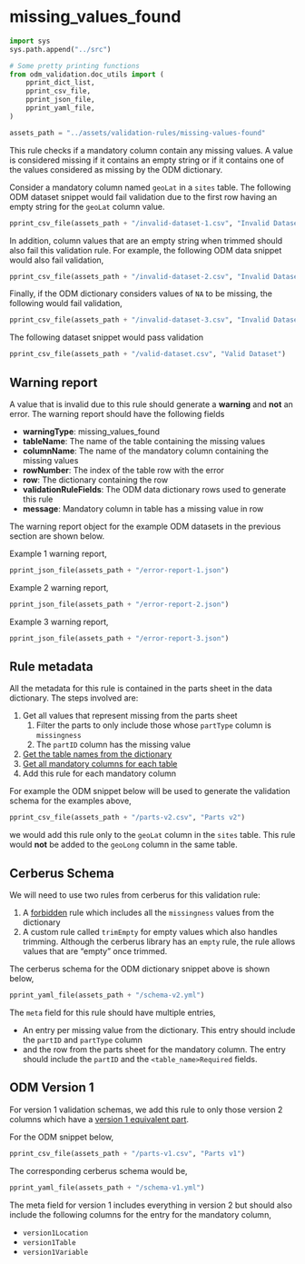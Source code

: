 # missing_values_found

```python
import sys
sys.path.append("../src")

# Some pretty printing functions
from odm_validation.doc_utils import (
    pprint_dict_list,
    pprint_csv_file,
    pprint_json_file,
    pprint_yaml_file,
)

assets_path = "../assets/validation-rules/missing-values-found"
```

This rule checks if a mandatory column contain any missing values. A value is considered missing if it contains an empty string or if it contains one of the values considered as missing by the ODM dictionary.

Consider a mandatory column named `geoLat` in a `sites` table. The following ODM dataset snippet would fail validation due to the first row having an empty string for the `geoLat` column value.

```python
pprint_csv_file(assets_path + "/invalid-dataset-1.csv", "Invalid Dataset")
```

In addition, column values that are an empty string when trimmed should also fail this validation rule. For example, the following ODM data snippet would also fail validation,

```python
pprint_csv_file(assets_path + "/invalid-dataset-2.csv", "Invalid Dataset")
```

Finally, if the ODM dictionary considers values of `NA` to be missing, the following would fail validation,

```python
pprint_csv_file(assets_path + "/invalid-dataset-3.csv", "Invalid Dataset")
```

The following dataset snippet would pass validation

```python
pprint_csv_file(assets_path + "/valid-dataset.csv", "Valid Dataset")
```

## Warning report

A value that is invalid due to this rule should generate a **warning** and **not** an error. The warning report should have the following fields

* **warningType**: missing_values_found
* **tableName**: The name of the table containing the missing values
* **columnName**: The name of the mandatory column containing the missing values
* **rowNumber**: The index of the table row with the error
* **row**: The dictionary containing the row
* **validationRuleFields**: The ODM data dictionary rows used to generate this rule
* **message**: Mandatory column <column_name> in table <table_name> has a missing value in row <row_index>

The warning report object for the example ODM datasets in the previous section are shown below.

Example 1 warning report,

```python
pprint_json_file(assets_path + "/error-report-1.json")
```

Example 2 warning report,

```python
pprint_json_file(assets_path + "/error-report-2.json")
```

Example 3 warning report,

```python
pprint_json_file(assets_path + "/error-report-3.json")
```

## Rule metadata

All the metadata for this rule is contained in the parts sheet in the data dictionary. The steps involved are:

1. Get all values that represent missing from the parts sheet
    1. Filter the parts to only include those whose `partType` column is `missingness`
    2. The `partID` column has the missing value
1. [Get the table names from the dictionary](../specs/odm-how-tos.md#how-to-get-the-names-of-tables-that-are-part-of-the-odm)
2. [Get all mandatory columns for each table](../specs/odm-how-tos.md#checking-if-a-column-is-mandatory-for-a-table)
3. Add this rule for each mandatory column

For example the ODM snippet below will be used to generate the validation schema for the examples above,

```python
pprint_csv_file(assets_path + "/parts-v2.csv", "Parts v2")
```

we would add this rule only to the `geoLat` column in the `sites` table. This rule would **not** be added to the `geoLong` column in the same table.

## Cerberus Schema

We will need to use two rules from cerberus for this validation rule:

1. A [forbidden](https://docs.python-cerberus.org/en/stable/validation-rules.html#forbidden) rule which includes all the `missingness` values from the dictionary
2. A custom rule called `trimEmpty` for empty values which also handles trimming. Although the cerberus library has an `empty` rule, the rule allows values that are "empty" once trimmed.

The cerberus schema for the ODM dictionary snippet above is shown below,

```python
pprint_yaml_file(assets_path + "/schema-v2.yml")
```

The `meta` field for this rule should have multiple entries,

* An entry per missing value from the dictionary. This entry should include the `partID` and `partType` column
* and the row from the parts sheet for the mandatory column. The entry should include the `partID` and the `<table_name>Required` fields.

## ODM Version 1

For version 1 validation schemas, we add this rule to only those version 2 columns which have a [version 1 equivalent part](../specs/odm-how-tos.md#getting-the-version-1-equivalent-for-a-part).

For the ODM snippet below,

```python
pprint_csv_file(assets_path + "/parts-v1.csv", "Parts v1")
```

The corresponding cerberus schema would be,

```python
pprint_yaml_file(assets_path + "/schema-v1.yml")
```

The meta field for version 1 includes everything in version 2 but should also include the following columns for the entry for the mandatory column,

* `version1Location`
* `version1Table`
* `version1Variable`
